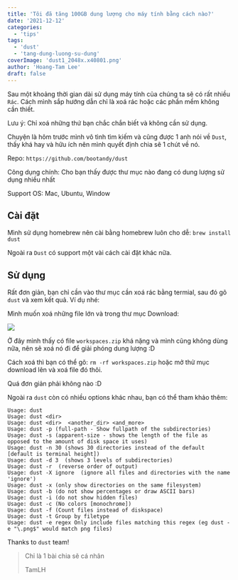 ```yaml
---
title: 'Tôi đã tăng 100GB dung lượng cho máy tính bằng cách nào?'
date: '2021-12-12'
categories:
  - 'tips'
tags:
  - 'dust'
  - 'tang-dung-luong-su-dung'
coverImage: 'dust1_2048x.x40801.png'
author: 'Hoang-Tam Lee'
draft: false
---
```


Sau một khoảng thời gian dài sử dụng máy tính của chúng ta sẽ có rất nhiều `Rác`. Cách mình sắp hướng dẫn chỉ là xoá rác hoặc các phần mềm không cần thiết.

Lưu ý: Chỉ xoá những thứ bạn chắc chắn biết và không cần sử dụng.

Chuyện là hôm trước mình vô tình tìm kiếm và cũng được 1 anh nói về `Dust`, thấy khá hay và hữu ích nên mình quyết định chia sẽ 1 chút về nó.

Repo: `https://github.com/bootandy/dust`

Công dụng chính: Cho bạn thấy được thư mục nào đang có dung lượng sử dụng nhiều nhất

Support OS: Mac, Ubuntu, Window

## Cài đặt

Mình sử dụng homebrew nên cài bằng homebrew luôn cho dễ: `brew install dust`

Ngoài ra `Dust` có support một vài cách cài đặt khác nữa.

## Sử dụng

Rất đơn giản, bạn chỉ cần vào thư mục cần xoá rác bằng termial, sau đó gõ `dust` và xem kết quả. Ví dụ nhé:

Mình muốn xoá những file lớn và trong thư mục Download:

![](/static/blog/images/image.png)

Ở đây mình thấy có file `workspaces.zip` khá nặng và mình cũng không dùng nữa, nên sẽ xoá nó đi để giải phóng dung lượng :D

Cách xoá thì bạn có thể gõ: `rm -rf workspaces.zip` hoặc mở thử mục download lên và xoá file đó thôi.

Quá đơn giản phải không nào :D

Ngoài ra `dust` còn có nhiều options khác nhau, bạn có thể tham khảo thêm:

```
Usage: dust
Usage: dust <dir>
Usage: dust <dir>  <another_dir> <and_more>
Usage: dust -p (full-path - Show fullpath of the subdirectories)
Usage: dust -s (apparent-size - shows the length of the file as opposed to the amount of disk space it uses)
Usage: dust -n 30 (shows 30 directories instead of the default [default is terminal height])
Usage: dust -d 3  (shows 3 levels of subdirectories)
Usage: dust -r  (reverse order of output)
Usage: dust -X ignore  (ignore all files and directories with the name 'ignore')
Usage: dust -x (only show directories on the same filesystem)
Usage: dust -b (do not show percentages or draw ASCII bars)
Usage: dust -i (do not show hidden files)
Usage: dust -c (No colors [monochrome])
Usage: dust -f (Count files instead of diskspace)
Usage: dust -t Group by filetype
Usage: dust -e regex Only include files matching this regex (eg dust -e "\.png$" would match png files)
```

Thanks to `dust` team!

> Chỉ là 1 bài chia sẽ cá nhân
>
> TamLH
